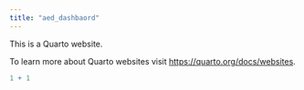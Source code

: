 ```yaml
---
title: "aed_dashbaord"
---
```


This is a Quarto website.

To learn more about Quarto websites visit <https://quarto.org/docs/websites>.

```r
1 + 1
```
